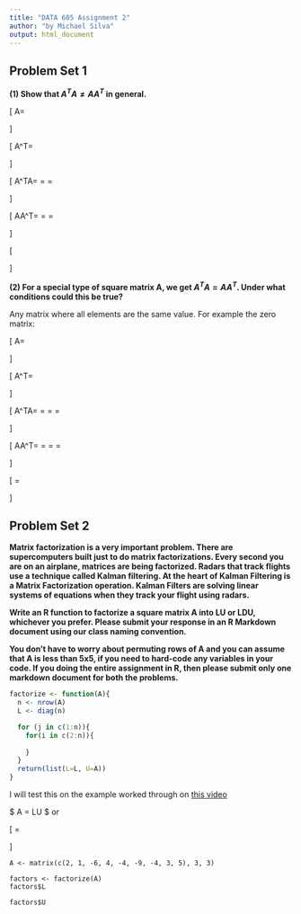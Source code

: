 ```yaml
---
title: "DATA 605 Assignment 2"
author: "by Michael Silva"
output: html_document
---
```


## Problem Set 1

**(1) Show that $A^TA \neq AA^T$ in general.**

\[ A=\begin{bmatrix}
  a & b \\
  c & d
  \end{bmatrix}
\]

\[ A^T=\begin{bmatrix}
  a & c \\
  b & d
  \end{bmatrix}
\]

\[ A^TA=
  \begin{bmatrix}
  a & c \\
  b & d
  \end{bmatrix} \times
  \begin{bmatrix}
  a & b \\
  c & d
  \end{bmatrix} = \begin{bmatrix}
  a \times a + c \times c & c \times a + c \times c \\
  b \times b + d \times d & b \times d + d \times d
  \end{bmatrix} = \begin{bmatrix}
  a^2 + c^2 & ac + c^2 \\
  b^2 + d^2 & bd + d^2
  \end{bmatrix} 
\]

\[ AA^T=\begin{bmatrix}
  a & b \\
  c & d
  \end{bmatrix} \times
  \begin{bmatrix}
  a & c \\
  b & d
  \end{bmatrix} = \begin{bmatrix}
  a \times a + b \times b & a \times c + b \times d \\
  c \times a + d \times d & c \times c + d \times d
  \end{bmatrix} = \begin{bmatrix}
  a^2 + b^2 & ac + bd \\
  ac + d^2 & c^2 + d^2
  \end{bmatrix} 
\]

\[
\begin{bmatrix}
  a^2 + c^2 & ac + c^2 \\
  b^2 + d^2 & bd + d^2
  \end{bmatrix} 
  \neq
  \begin{bmatrix}
  a^2 + b^2 & ac + bd \\
  ac + d^2 & c^2 + d^2
  \end{bmatrix} 
\]

**(2) For a special type of square matrix A, we get $A^TA = AA^T$. Under what conditions could this be true?**

Any matrix where all elements are the same value.  For example the zero matrix:

\[ A=\begin{bmatrix}
  0 & 0 \\
  0 & 0
  \end{bmatrix}
\]

\[ A^T=\begin{bmatrix}
  0 & 0 \\
  0 & 0
  \end{bmatrix}
\]

\[ A^TA=
  \begin{bmatrix}
  0 & 0 \\
  0 & 0
  \end{bmatrix} \times
  \begin{bmatrix}
  0 & 0 \\
  0 & 0
  \end{bmatrix} = \begin{bmatrix}
  0 \times 0 + 0 \times 0 & 0 \times 0 + 0 \times 0 \\
  0 \times 0 + 0 \times 0 & 0 \times 0 + 0 \times 0
  \end{bmatrix} = \begin{bmatrix}
  0 + 0 & 0 + 0 \\
  0 + 0 & 0 + 0
  \end{bmatrix} 
  = \begin{bmatrix}
  0 & 0 \\
  0 & 0
  \end{bmatrix} 
\]

\[ AA^T=
  \begin{bmatrix}
  0 & 0 \\
  0 & 0
  \end{bmatrix} \times
  \begin{bmatrix}
  0 & 0 \\
  0 & 0
  \end{bmatrix} = \begin{bmatrix}
  0 \times 0 + 0 \times 0 & 0 \times 0 + 0 \times 0 \\
  0 \times 0 + 0 \times 0 & 0 \times 0 + 0 \times 0
  \end{bmatrix} = \begin{bmatrix}
  0 + 0 & 0 + 0 \\
  0 + 0 & 0 + 0
  \end{bmatrix} 
  = \begin{bmatrix}
  0 & 0 \\
  0 & 0
  \end{bmatrix} 
\]

\[
\begin{bmatrix}
  0 & 0 \\
  0 & 0
  \end{bmatrix} 
  =
  \begin{bmatrix}
  0 & 0 \\
  0 & 0
  \end{bmatrix} 
\]

## Problem Set 2

**Matrix factorization is a very important problem. There are supercomputers built just to do matrix factorizations. Every second you are on an airplane, matrices are being factorized. Radars that track flights use a technique called Kalman filtering. At the heart of Kalman Filtering is a Matrix Factorization operation. Kalman Filters are solving linear systems of equations when they track your flight using radars.**

**Write an R function to factorize a square matrix A into LU or LDU, whichever you prefer. Please submit your response in an R Markdown document using our class naming convention.**

**You don’t have to worry about permuting rows of A and you can assume that A is less than 5x5, if you need to hard-code any variables in your code. If you doing the entire assignment in R, then please submit only one markdown document for both the problems. **

```r
factorize <- function(A){
  n <- nrow(A)
  L <- diag(n)

  for (j in c(1:n)){
    for(i in c(2:n)){
      
    }
  }
  return(list(L=L, U=A))
}
```

I will test this on the example worked through on [this video](https://www.youtube.com/watch?v=UlWcofkUDDU&feature=youtu.be)

$ A = LU \text$ or

\[ \begin{bmatrix}
  2 & 4 & -4 \\
  1 & -4 & 3\\
  -6 & -9 & 5
  \end{bmatrix} = 
  \begin{bmatrix}
  1 & 0 & 0 \\
  \frac{1}{2} & 1 & 0\\
  -3 & -\frac{1}{2} & 1
  \end{bmatrix} \times
  \begin{bmatrix}
  2 & 4 & -4 \\
  0 & -6 & 5\\
  0 & 0 & -\frac{9}{2}
  \end{bmatrix}
\]

```
A <- matrix(c(2, 1, -6, 4, -4, -9, -4, 3, 5), 3, 3)

factors <- factorize(A)
factors$L

factors$U
```